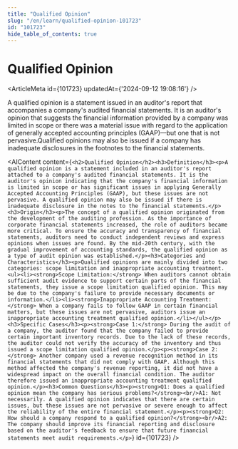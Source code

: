 ```yaml
---
title: "Qualified Opinion"
slug: "/en/learn/qualified-opinion-101723"
id: "101723"
hide_table_of_contents: true
---
```



# Qualified Opinion

<ArticleMeta id={101723} updatedAt={'2024-09-12 19:08:16'} />
<div className='border-solid border-b border-t-0 my-4 border-[var(--ifm-color-gray-300)]' />

A qualified opinion is a statement issued in an auditor's report that accompanies a company's audited financial statements. It is an auditor's opinion that suggests the financial information provided by a company was limited in scope or there was a material issue with regard to the application of generally accepted accounting principles (GAAP)—but one that is not pervasive.Qualified opinions may also be issued if a company has inadequate disclosures in the footnotes to the financial statements.

<AIContent content={`<h2>Qualified Opinion</h2><h3>Definition</h3><p>A qualified opinion is a statement included in an auditor's report attached to a company's audited financial statements. It is the auditor's opinion indicating that the company's financial information is limited in scope or has significant issues in applying Generally Accepted Accounting Principles (GAAP), but these issues are not pervasive. A qualified opinion may also be issued if there is inadequate disclosure in the notes to the financial statements.</p><h3>Origin</h3><p>The concept of a qualified opinion originated from the development of the auditing profession. As the importance of corporate financial statements increased, the role of auditors became more critical. To ensure the accuracy and transparency of financial statements, auditors need to conduct independent reviews and express opinions when issues are found. By the mid-20th century, with the gradual improvement of accounting standards, the qualified opinion as a type of audit opinion was established.</p><h3>Categories and Characteristics</h3><p>Qualified opinions are mainly divided into two categories: scope limitation and inappropriate accounting treatment.<ul><li><strong>Scope Limitation:</strong> When auditors cannot obtain sufficient audit evidence to support certain parts of the financial statements, they issue a scope limitation qualified opinion. This may be due to the company's failure to provide necessary documents or information.</li><li><strong>Inappropriate Accounting Treatment:</strong> When a company fails to follow GAAP in certain financial matters, but these issues are not pervasive, auditors issue an inappropriate accounting treatment qualified opinion.</li></ul></p><h3>Specific Cases</h3><p><strong>Case 1:</strong> During the audit of a company, the auditor found that the company failed to provide certain important inventory records. Due to the lack of these records, the auditor could not verify the accuracy of the inventory and thus issued a scope limitation qualified opinion.</p><p><strong>Case 2:</strong> Another company used a revenue recognition method in its financial statements that did not comply with GAAP. Although this method affected the company's revenue reporting, it did not have a widespread impact on the overall financial condition. The auditor therefore issued an inappropriate accounting treatment qualified opinion.</p><h3>Common Questions</h3><p><strong>Q1: Does a qualified opinion mean the company has serious problems?</strong><br/>A1: Not necessarily. A qualified opinion indicates that there are certain issues, but these issues are not pervasive or severe enough to affect the reliability of the entire financial statement.</p><p><strong>Q2: How should a company respond to a qualified opinion?</strong><br/>A2: The company should improve its financial reporting and disclosure based on the auditor's feedback to ensure that future financial statements meet audit requirements.</p>`} id={101723} />
